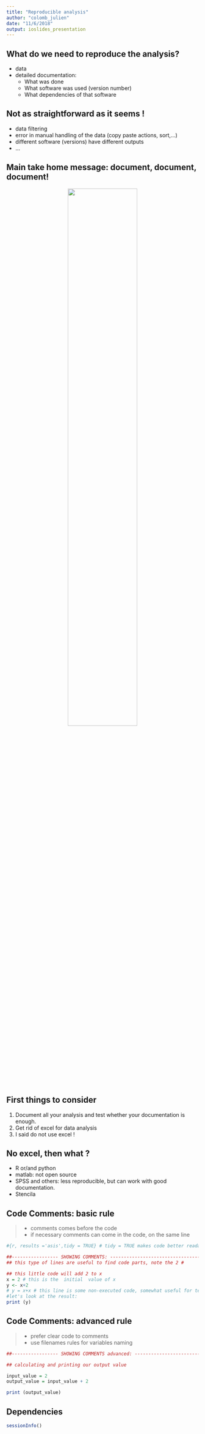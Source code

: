 ```yaml
---
title: "Reproducible analysis"
author: "colomb_julien"
date: "11/6/2018"
output: ioslides_presentation
---
```



## What do we need to reproduce the analysis?

- data
- detailed documentation:
    - What was done
    - What software was used (version number)
    - What dependencies of that software

## Not as straightforward as it seems !

- data filtering
- error in manual handling of the data (copy paste actions, sort,...)
- different software (versions) have different outputs
- ...

## Main take home message: document, document, document! 



<center><img src="images/doitearly.jpeg" width="60%" /></center>

## First things to consider

1. Document all your analysis and test whether your documentation is enough.
2. Get rid of excel for data analysis
3. I said do not use excel !

## No excel, then what ?

- R or/and python
- matlab: not open source
- SPSS and others: less reproducible, but can work with good documentation.
- Stencila

## Code Comments: basic rule

> - comments comes before the code
> - if necessary comments can come in the code, on the same line

```r
#{r, results ='asis',tidy = TRUE} # tidy = TRUE makes code better readable

##----------------- SHOWING COMMENTS: ------------------------------------
## this type of lines are useful to find code parts, note the 2 #

## this little code will add 2 to x 
x = 2 # this is the  initial  value of x
y <- x+2
# y = x+x # this line is some non-executed code, somewhat useful for tests or when developing code...
#let's look at the result:
print (y) 

```

## Code Comments: advanced rule

> - prefer clear code to comments 
> - use filenames rules for variables naming

```r
##----------------- SHOWING COMMENTS advanced: ------------------------------------

## calculating and printing our output value

input_value = 2
output_value = input_value + 2

print (output_value) 

```

## Dependencies {.smaller}


```r
sessionInfo()

```

